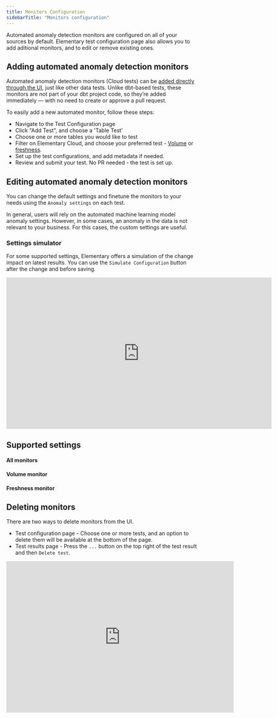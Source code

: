 ```yaml
---
title: Monitors Configuration
sidebarTitle: "Monitors configuration"
---
```


Automated anomaly detection monitors are configured on all of your sources by default. Elementary test configuration page also allows you to add aditional monitors, and to edit or remove existing ones.

## Adding automated anomaly detection monitors

Automated anomaly detection monitors (Cloud tests) can be [added directly through the UI](/features/data-tests/data-tests-overview), just like other data tests.
Unlike dbt-based tests, these monitors are not part of your dbt project code, so they’re added immediately — with no need to create or approve a pull request.

To easily add a new automated monitor, follow these steps:
- Navigate to the Test Configuration page
- Click "Add Test", and choose a 'Table Test'
- Choose one or more tables you would like to test
- Filter on Elementary Cloud, and choose your preferred test - [Volume](/features/anomaly-detection/automated-volume) or [freshness](/features/anomaly-detection/automated-freshness).
- Set up the test configurations, and add metadata if needed.
- Review and submit your test. No PR needed - the test is set up. 

## Editing automated anomaly detection monitors

You can change the default settings and finetune the monitors to your needs using the `Anomaly settings` on each test. 

In general, users will rely on the automated machine learning model anomaly settings.
However, in some cases, an anomaly in the data is not relevant to your business. For this cases, the custom settings are useful.

### Settings simulator

For some supported settings, Elementary offers a simulation of the change impact on latest results. 
You can use the `Simulate Configuration` button after the change and before saving.

<iframe
width="700"
height="400"
src="https://res.cloudinary.com/dvmtceykh/video/upload/v1740599803/edit_volume_anomalies_gz7vc4.mp4"
frameborder="0"
allow="accelerometer; autoplay; clipboard-write; encrypted-media; gyroscope; picture-in-picture"
allowfullscreen
alt="Anomaly settings simulator"
></iframe>

## Supported settings

#### All monitors

<Snippet file="cloud/features/anomaly-detection/all-anomalies-configuration.mdx" />

#### Volume monitor

<Snippet file="cloud/features/anomaly-detection/volume-configuration.mdx" />

#### Freshness monitor

<Snippet file="cloud/features/anomaly-detection/freshness-configuration.mdx" />


## Deleting monitors

There are two ways to delete monitors from the UI. 
- Test configuration page - Choose one or more tests, and an option to delete them will be available at the bottom of the page.
- Test results page - Press the `...` button on the top right of the test result and then `Delete test`. 

<iframe
width="600"
height="400"
src="https://res.cloudinary.com/dvmtceykh/video/upload/v1740599911/delete_test_zrbk94.mp4"
frameborder="0"
allow="accelerometer; autoplay; clipboard-write; encrypted-media; gyroscope; picture-in-picture"
allowfullscreen
alt="Disable test"
></iframe>


